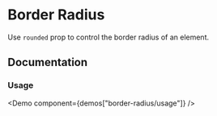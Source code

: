 

# Border Radius

Use `rounded` prop to control the border radius of an element.

<Scale themeKey="borderRadius" values="rounded" />

## Documentation

### Usage

<Demo component={demos["border-radius/usage"]} />
